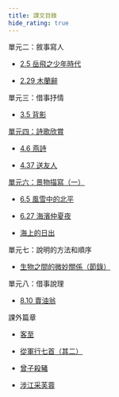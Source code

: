 ```yaml
---
title: 課文目錄
hide_rating: true
---
```


<div className="text-list" style={{color:'#ec4899'}}>

單元二：敘事寫人

- [2.5 岳飛之少年時代](/passages/岳飛之少年時代.mdx)

- [2.29 木蘭辭](/passages/木蘭辭.mdx)

單元三：借事抒情

- [3.5 背影](/passages/背影.mdx)

[單元四：詩歌欣賞](S1/詩歌欣賞)

- [4.6 燕詩](/passages/燕詩.mdx)

- [4.37 送友人](/passages/送友人.mdx)

[單元六：景物描寫（一）](S1/景物描寫（一）)

- [6.5 風雪中的北平](/passages/風雪中的北平.mdx)

- [6.27 海濱仲夏夜](/passages/海濱仲夏夜.mdx)

- [海上的日出](/passages/海上的日出.mdx)

單元七：說明的方法和順序

- [生物之間的微妙關係（節錄）](/passages/生物之間的微妙關係（節錄）.mdx)

單元八：借事說理

- [8.10 賣油翁](/passages/賣油翁.mdx)

課外篇章

- [客至](/passages/客至.mdx)

- [從軍行七首（其二）](/passages/從軍行七首（其二）.mdx)

- [曾子殺豬](/passages/曾子殺豬.mdx)

- [涉江采芙蓉](/passages/涉江采芙蓉.mdx)


</div>